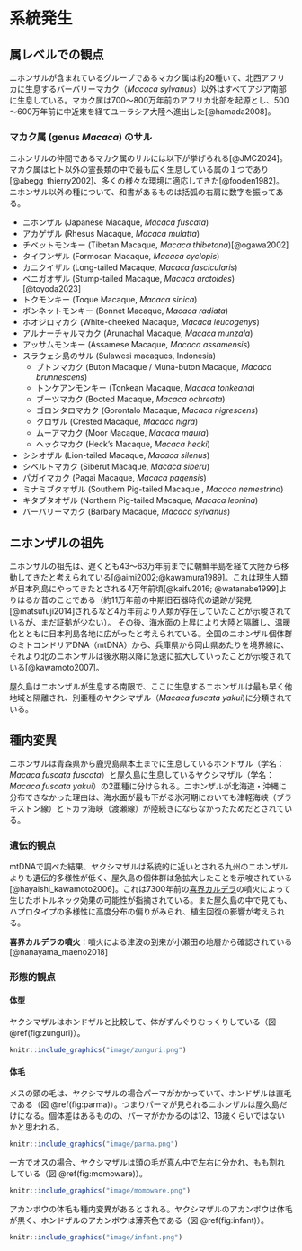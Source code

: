 
# 系統発生
## 属レベルでの観点
ニホンザルが含まれているグループであるマカク属は約20種いて、北西アフリカに生息するバーバリーマカク（*Macaca sylvanus*）以外はすべてアジア南部に生息している。マカク属は700～800万年前のアフリカ北部を起源とし、500～600万年前に中近東を経てユーラシア大陸へ進出した[@hamada2008]。

### マカク属 (genus *Macaca*) のサル
ニホンザルの仲間であるマカク属のサルには以下が挙げられる[@JMC2024]。
マカク属はヒト以外の霊長類の中で最も広く生息している属の１つであり[@abegg_thierry2002]、多くの様々な環境に適応してきた[@fooden1982]。
ニホンザル以外の種について、和書があるものは括弧の右肩に数字を振ってある。

- ニホンザル (Japanese Macaque, *Macaca fuscata*)
- アカゲザル (Rhesus Macaque, *Macaca mulatta*)
- チベットモンキー (Tibetan Macaque, *Macaca thibetana*)[@ogawa2002]
- タイワンザル (Formosan Macaque, *Macaca cyclopis*)
- カニクイザル (Long-tailed Macaque, *Macaca fascicularis*)
- ベニガオザル (Stump-tailed Macaque, *Macaca arctoides*)[@toyoda2023]
- トクモンキー (Toque Macaque, *Macaca sinica*)
- ボンネットモンキー (Bonnet Macaque, *Macaca radiata*)
- ホオジロマカク (White-cheeked Macaque, *Macaca leucogenys*)
- アルナーチャルマカク (Arunachal Macaque, *Macaca munzala*)
- アッサムモンキー (Assamese Macaque, *Macaca assamensis*)
- スラウェシ島のサル (Sulawesi macaques, Indonesia)
  - ブトンマカク (Buton Macaque / Muna-buton Macaque, *Macaca brunnescens*)
  - トンケアンモンキー (Tonkean Macaque, *Macaca tonkeana*)
  - ブーツマカク (Booted Macaque, *Macaca ochreata*)
  - ゴロンタロマカク (Gorontalo Macaque, *Macaca nigrescens*)
  - クロザル (Crested Macaque, *Macaca nigra*)
  - ムーアマカク (Moor Macaque, *Macaca maura*)
  - ヘックマカク (Heck's Macaque, *Macaca hecki*)
- シシオザル (Lion-tailed Macaque, *Macaca silenus*)
- シベルトマカク (Siberut Macaque, *Macaca siberu*)
- パガイマカク (Pagai Macaque, *Macaca pagensis*)
- ミナミブタオザル (Southern Pig-tailed Macaque , *Macaca nemestrina*) 
- キタブタオザル (Northern Pig-tailed Macaque, *Macaca leonina*)
- バーバリーマカク (Barbary Macaque, *Macaca sylvanus*)

## ニホンザルの祖先
ニホンザルの祖先は、遅くとも43～63万年前までに朝鮮半島を経て大陸から移動してきたと考えられている[@aimi2002;@kawamura1989]。これは現生人類が日本列島にやってきたとされる4万年前頃[@kaifu2016; @watanabe1999]よりはるか昔のことである（約11万年前の中期旧石器時代の遺跡が発見[@matsufuji2014]されるなど4万年前より人類が存在していたことが示唆されているが、まだ証拠が少ない）。
その後、海水面の上昇により大陸と隔離し、温暖化とともに日本列島各地に広がったと考えられている。全国のニホンザル個体群のミトコンドリアDNA（mtDNA）から、兵庫県から岡山県あたりを境界線に、それより北のニホンザルは後氷期以降に急速に拡大していったことが示唆されている[@kawamoto2007]。

屋久島はニホンザルが生息する南限で、ここに生息するニホンザルは最も早く他地域と隔離され、別亜種のヤクシマザル（*Macaca fuscata yakui*)に分類されている。


## 種内変異
ニホンザルは青森県から鹿児島県本土までに生息しているホンドザル（学名：*Macaca fuscata fuscata*）と屋久島に生息しているヤクシマザル（学名：*Macaca fuscata yakui*）の2亜種に分けられる。ニホンザルが北海道・沖縄に分布できなかった理由は、海水面が最も下がる氷河期においても津軽海峡（ブラキストン線）とトカラ海峡（渡瀬線）が陸続きにならなかったためだとされている。

### 遺伝的観点
mtDNAで調べた結果、ヤクシマザルは系統的に近いとされる九州のニホンザルよりも遺伝的多様性が低く、屋久島の個体群は急拡大したことを示唆されている[@hayaishi_kawamoto2006]。これは7300年前の[喜界カルデラ](https://ja.wikipedia.org/wiki/%E9%AC%BC%E7%95%8C%E3%82%AB%E3%83%AB%E3%83%87%E3%83%A9)の噴火によって生じたボトルネック効果の可能性が指摘されている。また屋久島の中で見ても、ハプロタイプの多様性に高度分布の偏りがみられ、植生回復の影響が考えられる。

**喜界カルデラの噴火**：噴火による津波の到来が小瀬田の地層から確認されている [@nanayama_maeno2018]

### 形態的観点
#### 体型
ヤクシマザルはホンドザルと比較して、体がずんぐりむっくりしている（図 \@ref(fig:zunguri)）。

```r

knitr::include_graphics("image/zunguri.png")

```

#### 体毛
メスの頭の毛は、ヤクシマザルの場合パーマがかかっていて、ホンドザルは直毛である（図 \@ref(fig:parma)）。つまりパーマが見られるニホンザルは屋久島だけになる。個体差はあるものの、パーマがかかるのは12、13歳くらいではないかと思われる。

```r

knitr::include_graphics("image/parma.png")

```

一方でオスの場合、ヤクシマザルは頭の毛が真ん中で左右に分かれ、もも割れしている（図 \@ref(fig:momoware)）。

```r

knitr::include_graphics("image/momoware.png")

```

アカンボウの体毛も種内変異があるとされる。ヤクシマザルのアカンボウは体毛が黒く、ホンドザルのアカンボウは薄茶色である（図 \@ref(fig:infant)）。

```r

knitr::include_graphics("image/infant.png")

```


